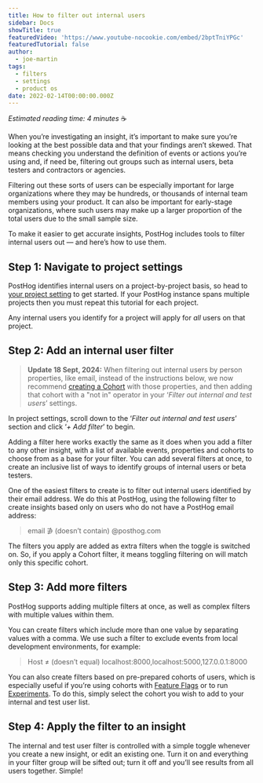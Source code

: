 ```yaml
---
title: How to filter out internal users
sidebar: Docs
showTitle: true
featuredVideo: 'https://www.youtube-nocookie.com/embed/2bptTniYPGc'
featuredTutorial: false
author:
  - joe-martin
tags:
  - filters
  - settings
  - product os
date: 2022-02-14T00:00:00.000Z
---
```



_Estimated reading time: 4 minutes_ ☕

When you’re investigating an insight, it’s important to make sure you’re looking at the best possible data and that your findings aren’t skewed. That means checking you understand the definition of events or actions you’re using and, if need be, filtering out groups such as internal users, beta testers and contractors or agencies. 

Filtering out these sorts of users can be especially important for large organizations where they may be hundreds, or thousands of internal team members using your product. It can also be important for early-stage organizations, where such users may make up a larger proportion of the total users due to the small sample size. 

To make it easier to get accurate insights, PostHog includes tools to filter internal users out — and here’s how to use them. 

## Step 1: Navigate to project settings

PostHog identifies internal users on a project-by-project basis, so head to [your project setting](https://us.posthog.com/settings/project#internal-user-filtering) to get started. If your PostHog instance spans multiple projects then you must repeat this tutorial for each project. 

<ProductScreenshot
    imageLight = {step1Light} 
    imageDark = {step1Dark}
    classes="rounded"
    alt="Filter Internal Users Step 1"
/>

Any internal users you identify for a project will apply for _all_ users on that project. 

## Step 2: Add an internal user filter

> **Update 18 Sept, 2024:** When filtering out internal users by person properties, like email, 
> instead of the instructions below, we now recommend [creating a Cohort](/docs/data/cohorts#method-2-create-a-new-cohort-from-the-cohorts-page)
> with those properties, and then adding that cohort with a "not in" operator in your ‘_Filter out internal and test users_’ settings.

In project settings, scroll down to the ‘_Filter out internal and test users_’ section and click ‘_+ Add filter_’ to begin. 

Adding a filter here works exactly the same as it does when you add a filter to any other insight, with a list of available events, properties and cohorts to choose from as a base for your filter. You can add several filters at once, to create an inclusive list of ways to identify groups of internal users or beta testers. 

One of the easiest filters to create is to filter out internal users identified by their email address. We do this at PostHog, using the following filter to create insights based only on users who do not have a PostHog email address:

> email ∌ (doesn’t contain) @posthog.com

<ProductScreenshot
    imageLight = {step2Light} 
    imageDark = {step2Dark}
    classes="rounded"
    alt="Filter Internal Users Step 2"
/>

The filters you apply are added as extra filters when the toggle is switched on. So, if you apply a Cohort filter, it means toggling filtering on will match only this specific cohort.

<MaxCTA question="Show me my user analytics with internal users filtered out" />

## Step 3: Add more filters

PostHog supports adding multiple filters at once, as well as complex filters with multiple values within them.

You can create filters which include more than one value by separating values with a comma. We use such a filter to exclude events from local development environments, for example:

> Host ≠ (doesn’t equal) localhost:8000,localhost:5000,127.0.0.1:8000

You can also create filters based on pre-prepared cohorts of users, which is especially useful if you’re using cohorts with [Feature Flags](/docs/user-guides/feature-flags) or to run [Experiments](/docs/user-guides/experimentation). To do this, simply select the cohort you wish to add to your internal and test user list. 

## Step 4: Apply the filter to an insight

<ProductScreenshot
    imageLight = {step3Light} 
    imageDark = {step3Dark}
    classes="rounded"
    alt="Filter Internal Users Step 3"
/>

The internal and test user filter is controlled with a simple toggle whenever you create a new insight, or edit an existing one. Turn it on and everything in your filter group will be sifted out; turn it off and you’ll see results from all users together. Simple!

<NewsletterForm />
